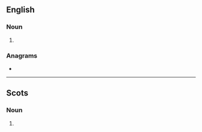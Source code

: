 ==English==

===Noun===
{{head|en|noun plural form}}

# {{plural of|skeel|lang=en}}

===Anagrams===
* {{anagrams|en|a=eeklss|Selkes|sleeks}}

----

==Scots==

===Noun===
{{head|sco|noun plural form}}

# {{plural of|skeel|lang=sco}}